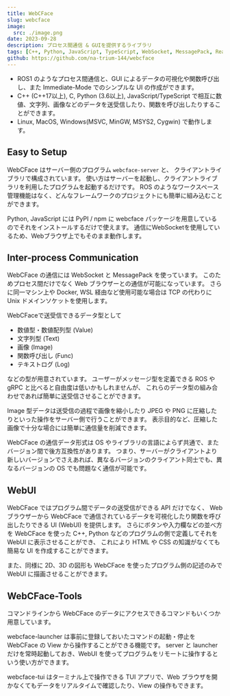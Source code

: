 ```yaml
---
title: WebCFace
slug: webcface
image:
  src: ./image.png
date: 2023-09-28
description: プロセス間通信 & GUIを提供するライブラリ
tags: [C++, Python, JavaScript, TypeScript, WebSocket, MessagePack, React]
github: https://github.com/na-trium-144/webcface
---
```


- ROS1 のようなプロセス間通信と、GUI によるデータの可視化や関数呼び出し、また Immediate-Mode でのシンプルな UI の作成ができます。
- C++ (C++17以上), C, Python (3.6以上), JavaScript/TypeScript で相互に数値、文字列、画像などのデータを送受信したり、関数を呼び出したりすることができます。
- Linux, MacOS, Windows(MSVC, MinGW, MSYS2, Cygwin) で動作します。

## Easy to Setup

WebCFace はサーバー側のプログラム `webcface-server` と、 クライアントライブラリで構成されています。 使い方はサーバーを起動し、クライアントライブラリを利用したプログラムを起動するだけです。 ROS のようなワークスペース管理機能はなく、どんなフレームワークのプロジェクトにも簡単に組み込むことができます。

Python, JavaScript には PyPI / npm に webcface パッケージを用意しているのでそれをインストールするだけで使えます。 通信にWebSocketを使用しているため、Webブラウザ上でもそのまま動作します。

## Inter-process Communication

WebCFace の通信には WebSocket と MessagePack を使っています。 このためプロセス間だけでなく Web ブラウザーとの通信が可能になっています。 さらに同一マシン上や Docker, WSL 経由など使用可能な場合は TCP の代わりに Unix ドメインソケットを使用します。

WebCFaceで送受信できるデータ型として

- 数値型・数値配列型 (Value)
- 文字列型 (Text)
- 画像 (Image)
- 関数呼び出し (Func)
- テキストログ (Log)

などの型が用意されています。 ユーザーがメッセージ型を定義できる ROS や gRPC と比べると自由度は低いかもしれませんが、 これらのデータ型の組み合わせであれば簡単に送受信させることができます。

Image 型データは送受信の過程で画像を縮小したり JPEG や PNG に圧縮したりといった操作をサーバー側で行うことができます。 表示目的など、圧縮した画像で十分な場合には簡単に通信量を削減できます。

WebCFace の通信データ形式は OS やライブラリの言語によらず共通で、またバージョン間で後方互換性があります。 つまり、サーバーがクライアントより新しいバージョンでさえあれば、異なるバージョンのクライアント同士でも、異なるバージョンの OS でも問題なく通信が可能です。

## WebUI

WebCFace ではプログラム間でデータの送受信ができる API だけでなく、 Web ブラウザーから WebCFace で通信されているデータを可視化したり関数を呼び出したりできる UI (WebUI) を提供します。 さらにボタンや入力欄などの並べ方を WebCFace を使った C++, Python などのプログラムの側で定義してそれを WebUI に表示させることができ、 これにより HTML や CSS の知識がなくても簡易な UI を作成することができます。

また、同様に 2D、3D の図形も WebCFace を使ったプログラム側の記述のみで WebUI に描画させることができます。

## WebCFace-Tools

コマンドラインから WebCFace のデータにアクセスできるコマンドもいくつか用意しています。

webcface-launcher は事前に登録しておいたコマンドの起動・停止を WebCFace の View から操作することができる機能です。 server と launcher だけを常時起動しておき、WebUI を使ってプログラムをリモートに操作するという使い方ができます。

webcface-tui はターミナル上で操作できる TUI アプリで、Web ブラウザを開かなくてもデータをリアルタイムで確認したり、View の操作もできます。
